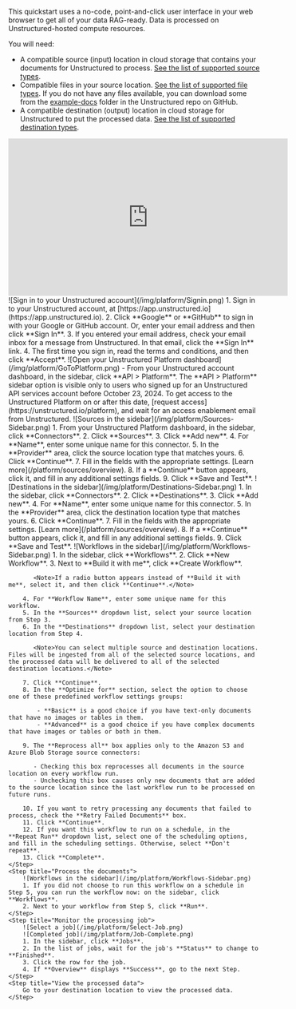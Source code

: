 This quickstart uses a no-code, point-and-click user interface in your web browser to get all of your data RAG-ready. Data is processed on Unstructured-hosted compute resources.

You will need:

- A compatible source (input) location in cloud storage that contains your documents for Unstructured to process. [See the list of supported source types](/platform/connectors#sources).
- Compatible files in your source location. [See the list of supported file types](/platform/supported-file-types). If you do not have any files available, you can download some from the [example-docs](https://github.com/Unstructured-IO/unstructured-ingest/tree/main/example-docs) folder in the Unstructured repo on GitHub.
- A compatible destination (output) location in cloud storage for Unstructured to put the processed data. [See the list of supported destination types](/platform/connectors#destinations).

<iframe
width="560"
height="315"
src="https://www.youtube.com/embed/25u3qJ_7WiA"
title="YouTube video player"
frameborder="0"
allow="accelerometer; autoplay; clipboard-write; encrypted-media; gyroscope; picture-in-picture"
allowfullscreen
></iframe>

<Steps>
    <Step title="Sign in to your Unstructured account">
        ![Sign in to your Unstructured account](/img/platform/Signin.png)
        1. Sign in to your Unstructured account, at [https://app.unstructured.io](https://app.unstructured.io).
        2. Click **Google** or **GitHub** to sign in with your Google or GitHub account. Or, enter your email address and then click **Sign In**.
        3. If you entered your email address, check your email inbox for a message from Unstructured. In that email, click the **Sign In** link.
        4. The first time you sign in, read the terms and conditions, and then click **Accept**.
    </Step>
    <Step title="Open your Unstructured Platform dashboard">
        ![Open your Unstructured Platform dashboard](/img/platform/GoToPlatform.png)
        - From your Unstructured account dashboard, in the sidebar, click **API > Platform**.
        <Note>
            The **API > Platform** sidebar option is visible only to users who signed up for an Unstructured API services account before 
            October 23, 2024. To get access to the Unstructured Platform on or after this date, 
            [request access](https://unstructured.io/platform), and wait for an access enablement email from Unstructured.
        </Note>
    </Step>
    <Step title="Set the source (input) location">
        ![Sources in the sidebar](/img/platform/Sources-Sidebar.png)
        1. From your Unstructured Platform dashboard, in the sidebar, click **Connectors**.
        2. Click **Sources**.
        3. Click **Add new**.
        4. For **Name**, enter some unique name for this connector.
        5. In the **Provider** area, click the source location type that matches yours.
        6. Click **Continue**.
        7. Fill in the fields with the appropriate settings. [Learn more](/platform/sources/overview).
        8. If a **Continue** button appears, click it, and fill in any additional settings fields.
        9. Click **Save and Test**. 
    </Step>
    <Step title="Set the destination (output) location">
        ![Destinations in the sidebar](/img/platform/Destinations-Sidebar.png)
        1. In the sidebar, click **Connectors**.
        2. Click **Destinations**.
        3. Click **Add new**.
        4. For **Name**, enter some unique name for this connector.
        5. In the **Provider** area, click the destination location type that matches yours.
        6. Click **Continue**.
        7. Fill in the fields with the appropriate settings. [Learn more](/platform/sources/overview).
        8. If a **Continue** button appears, click it, and fill in any additional settings fields.
        9. Click **Save and Test**. 
    </Step>
    <Step title="Define the workflow">
        ![Workflows in the sidebar](/img/platform/Workflows-Sidebar.png)
        1. In the sidebar, click **Workflows**.
        2. Click **New Workflow**.
        3. Next to **Build it with me**, click **Create Workflow**.

           <Note>If a radio button appears instead of **Build it with me**, select it, and then click **Continue**.</Note>

        4. For **Workflow Name**, enter some unique name for this workflow.
        5. In the **Sources** dropdown list, select your source location from Step 3.
        6. In the **Destinations** dropdown list, select your destination location from Step 4.

           <Note>You can select multiple source and destination locations. Files will be ingested from all of the selected source locations, and the processed data will be delivered to all of the selected destination locations.</Note>

        7. Click **Continue**.
        8. In the **Optimize for** section, select the option to choose one of these predefined workflow settings groups:

            - **Basic** is a good choice if you have text-only documents that have no images or tables in them.
            - **Advanced** is a good choice if you have complex documents that have images or tables or both in them.

        9. The **Reprocess all** box applies only to the Amazon S3 and Azure Blob Storage source connectors:

           - Checking this box reprocesses all documents in the source location on every workflow run.
           - Unchecking this box causes only new documents that are added to the source location since the last workflow run to be processed on future runs.

        10. If you want to retry processing any documents that failed to process, check the **Retry Failed Documents** box.
        11. Click **Continue**.
        12. If you want this workflow to run on a schedule, in the **Repeat Run** dropdown list, select one of the scheduling options, and fill in the scheduling settings. Otherwise, select **Don't repeat**.
        13. Click **Complete**.
    </Step>
    <Step title="Process the documents">
        ![Workflows in the sidebar](/img/platform/Workflows-Sidebar.png)
        1. If you did not choose to run this workflow on a schedule in Step 5, you can run the workflow now: on the sidebar, click **Workflows**.
        2. Next to your workflow from Step 5, click **Run**.
    </Step>
    <Step title="Monitor the processing job">
        ![Select a job](/img/platform/Select-Job.png)
        ![Completed job](/img/platform/Job-Complete.png)
        1. In the sidebar, click **Jobs**.
        2. In the list of jobs, wait for the job's **Status** to change to **Finished**.
        3. Click the row for the job.
        4. If **Overview** displays **Success**, go to the next Step.
    </Step>
    <Step title="View the processed data">
        Go to your destination location to view the processed data.
    </Step>
</Steps>